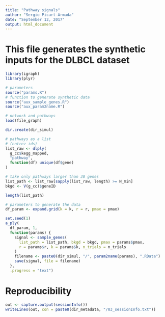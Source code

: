 ```yaml
---
title: "Pathway signals"
author: "Sergio Picart-Armada"
date: "September 12, 2017"
output: html_document
---
```


# This file generates the synthetic inputs for the DLBCL dataset

```r
library(igraph)
library(plyr)

# parameters
source("params.R")
# function to generate synthetic data
source("aux_sample_genes.R")
source("aux_param2name.R")

# network and pathways
load(file_graph)

dir.create(dir_simul)
```


```r
# pathways as a list
# (entrez ids)
list_raw <- dlply(
  g_cc$kegg_mapped, 
  "pathway", 
  function(df) unique(df$gene)
)

# take only pathways larger than 30 genes
list_path <- list_raw[sapply(list_raw, length) >= N_min]
bkgd <- V(g_cc)$geneID

length(list_path)

# parameters to generate the data
df_param <- expand.grid(k = k, r = r, pmax = pmax)

set.seed(1)
a_ply(
  df_param, 1, 
  function(params) {
    signal <- sample_genes(
      list_path = list_path, bkgd = bkgd, pmax = params$pmax, 
      r = params$r, k = params$k, n_trials = n_trials
    )
    filename <- paste0(dir_simul, "/", param2name(params), ".RData")
    save(signal, file = filename)
  }, 
  .progress = "text")
```

# Reproducibility

```r
out <- capture.output(sessionInfo())
writeLines(out, con = paste0(dir_metadata, "/03_sessionInfo.txt"))
```
